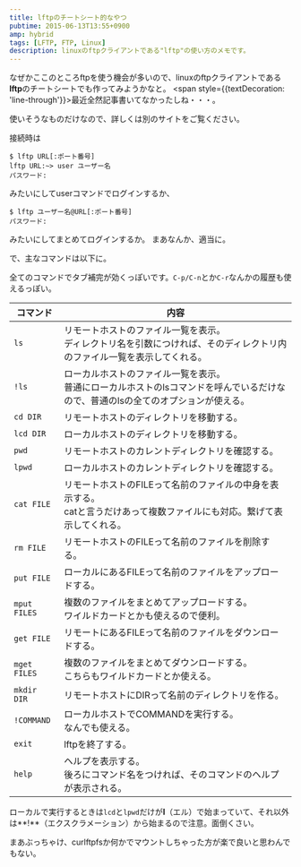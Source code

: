 ```yaml
---
title: lftpのチートシート的なやつ
pubtime: 2015-06-13T13:55+0900
amp: hybrid
tags: [LFTP, FTP, Linux]
description: linuxのftpクライアントである"lftp"の使い方のメモです。
---
```


なぜかここのところftpを使う機会が多いので、linuxのftpクライアントである**lftp**のチートシートでも作ってみようかなと。
<span style={{textDecoration: 'line-through'}}>最近全然記事書いてなかったしね・・・。</span>

使いそうなものだけなので、詳しくは別のサイトをご覧ください。

接続時は
``` shell
$ lftp URL[:ポート番号]
lftp URL:~> user ユーザー名
パスワード:
```
みたいにしてuserコマンドでログインするか、
``` shell
$ lftp ユーザー名@URL[:ポート番号]
パスワード:
```
みたいにしてまとめてログインするか。
まあなんか、適当に。

で、主なコマンドは以下に。

全てのコマンドでタブ補完が効くっぽいです。`C-p/C-n`とか`C-r`なんかの履歴も使えるっぽい。

|コマンド    |内容|
|------------|----|
|`ls`        |リモートホストのファイル一覧を表示。<br />ディレクトリ名を引数につければ、そのディレクトリ内のファイル一覧を表示してくれる。|
|`!ls`       |ローカルホストのファイル一覧を表示。<br />普通にローカルホストのlsコマンドを呼んでいるだけなので、普通のlsの全てのオプションが使える。|
|`cd DIR`    |リモートホストのディレクトリを移動する。|
|`lcd DIR`   |ローカルホストのディレクトリを移動する。|
|`pwd`       |リモートホストのカレントディレクトリを確認する。|
|`lpwd`      |ローカルホストのカレントディレクトリを確認する。|
|`cat FILE`  |リモートホストのFILEって名前のファイルの中身を表示する。<br />catと言うだけあって複数ファイルにも対応。繋げて表示してくれる。|
|`rm FILE`   |リモートホストのFILEって名前のファイルを削除する。|
|`put FILE`  |ローカルにあるFILEって名前のファイルをアップロードする。|
|`mput FILES`|複数のファイルをまとめてアップロードする。<br />ワイルドカードとかも使えるので便利。|
|`get FILE`  |リモートにあるFILEって名前のファイルをダウンロードする。|
|`mget FILES`|複数のファイルをまとめてダウンロードする。<br />こちらもワイルドカードとか使える。|
|`mkdir DIR` |リモートホストにDIRって名前のディレクトリを作る。|
|`!COMMAND`  |ローカルホストでCOMMANDを実行する。<br />なんでも使える。|
|`exit`      |lftpを終了する。|
|`help`      |ヘルプを表示する。<br />後ろにコマンド名をつければ、そのコマンドのヘルプが表示される。|

ローカルで実行するときは`lcd`と`lpwd`だけが**l**（エル）で始まっていて、それ以外は**!**（エクスクラメーション）から始まるので注意。面倒くさい。

まあぶっちゃけ、curlftpfsか何かでマウントしちゃった方が楽で良いと思わんでもない。
